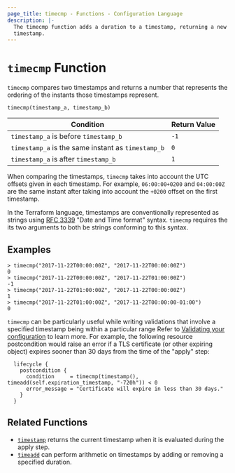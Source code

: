 ```yaml
---
page_title: timecmp - Functions - Configuration Language
description: |-
  The timecmp function adds a duration to a timestamp, returning a new
  timestamp.
---
```


# `timecmp` Function

`timecmp` compares two timestamps and returns a number that represents the
ordering of the instants those timestamps represent.

```hcl
timecmp(timestamp_a, timestamp_b)
```

| Condition                                          | Return Value |
|----------------------------------------------------|--------------|
| `timestamp_a` is before `timestamp_b`              | `-1`         |
| `timestamp_a` is the same instant as `timestamp_b` | `0`          |
| `timestamp_a` is after `timestamp_b`               | `1`          |

When comparing the timestamps, `timecmp` takes into account the UTC offsets
given in each timestamp. For example, `06:00:00+0200` and `04:00:00Z` are
the same instant after taking into account the `+0200` offset on the first
timestamp.

In the Terraform language, timestamps are conventionally represented as
strings using [RFC 3339](https://tools.ietf.org/html/rfc3339)
"Date and Time format" syntax. `timecmp` requires the its two arguments to
both be strings conforming to this syntax.

## Examples

```
> timecmp("2017-11-22T00:00:00Z", "2017-11-22T00:00:00Z")
0
> timecmp("2017-11-22T00:00:00Z", "2017-11-22T01:00:00Z")
-1
> timecmp("2017-11-22T01:00:00Z", "2017-11-22T00:00:00Z")
1
> timecmp("2017-11-22T01:00:00Z", "2017-11-22T00:00:00-01:00")
0
```

`timecmp` can be particularly useful while writing validations that involve a specified timestamp being within a particular range
Refer to [Validating your configuration](/terraform/language/mitigate-risk/validate) to learn more. For example,
the following resource postcondition would raise an error if a TLS certificate
(or other expiring object) expires sooner than 30 days from the time of
the "apply" step:

```hcl
  lifecycle {
    postcondition {
      condition     = timecmp(timestamp(), timeadd(self.expiration_timestamp, "-720h")) < 0
      error_message = "Certificate will expire in less than 30 days."
    }
  }
```

## Related Functions

* [`timestamp`](/terraform/language/functions/timestamp) returns the current timestamp when it is evaluated
  during the apply step.
* [`timeadd`](/terraform/language/functions/timeadd) can perform arithmetic on timestamps by adding or removing a specified duration.
